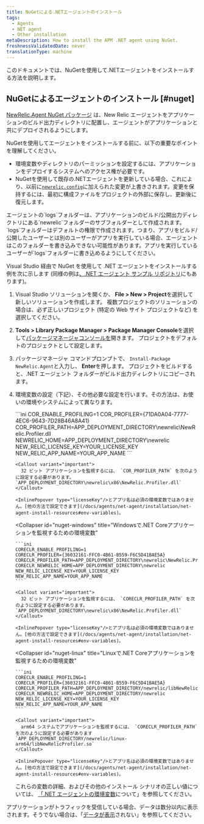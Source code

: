 ```yaml
---
title: NuGetによる.NETエージェントのインストール
tags:
  - Agents
  - NET agent
  - Other installation
metaDescription: How to install the APM .NET agent using NuGet.
freshnessValidatedDate: never
translationType: machine
---
```


このドキュメントでは、NuGetを使用して.NETエージェントをインストールする方法を説明します。

## NuGetによるエージェントのインストール [#nuget]

[NewRelic.Agent NuGet パッケージ](https://www.nuget.org/packages/NewRelic.Agent) は、New Relic エージェントをアプリケーションのビルド出力ディレクトリに配置し、エージェントがアプリケーションと共にデプロイされるようにします。

NuGetを使用してエージェントをインストールする前に、以下の重要なポイントを理解してください。

* 環境変数やディレクトリのパーミッションを設定するには、アプリケーションをデプロイするシステムへのアクセス権が必要です。
* NuGetを使用して既存の.NETエージェントを更新している場合、これにより、以前に[`newrelic.config`](/docs/agents/net-agent/configuration/net-agent-configuration)に加えられた変更が上書きされます。変更を保持するには、最初に構成ファイルをプロジェクトの外部に保存し、更新後に復元します。

<Callout variant="important">
  エージェントの`logs`フォルダーは、アプリケーションのビルド/公開出力ディレクトリにある`newrelic`フォルダーのサブフォルダーとして作成されます。`logs`フォルダーはデフォルトの権限で作成されます。つまり、アプリをビルド/公開したユーザーとは別のユーザーがアプリを実行している場合、エージェントはこのフォルダーを書き込みできない可能性があります。アプリを実行しているユーザーが`logs`フォルダーに書き込めるようにしてください。
</Callout>

Visual Studio 経由で NuGet を使用して .NET エージェントをインストールする例を次に示します (同様の例は[、.NET エージェント サンプル リポジトリ](https://github.com/newrelic/newrelic-dotnet-examples/tree/main/elastic-beanstalk)にもあります)。

1. Visual Studio ソリューションを開くか、 <DoNotTranslate>**File > New > Project**</DoNotTranslate>を選択して新しいソリューションを作成します。 複数プロジェクトのソリューションの場合は、必ず正しいプロジェクト (特定の Web サイト プロジェクトなど) を選択してください。

2. <DoNotTranslate>**Tools > Library Package Manager > Package Manager Console**</DoNotTranslate>を選択して[パッケージマネージャコンソールを](https://docs.microsoft.com/en-us/nuget/tools/package-manager-console)開きます。 プロジェクトをデフォルトのプロジェクトとして設定します。

3. パッケージマネージャ コマンドプロンプトで、 `Install-Package NewRelic.Agent`と入力し、 <DoNotTranslate>**Enter**</DoNotTranslate>を押します。 プロジェクトをビルドすると、.NET エージェント フォルダーがビルド出力ディレクトリにコピーされます。

4. 環境変数の設定（下記）、その他必要な設定を行います。その方法は、お使いの環境やシステムによって異なります。

   <CollapserGroup>
     <Collapser
       id="nuget-framework"
       title=".NET Frameworkアプリケーションを監視するための環境変数"
     >
       ```ini
       COR_ENABLE_PROFILING=1
       COR_PROFILER={71DA0A04-7777-4EC6-9643-7D28B46A8A41}
       COR_PROFILER_PATH=APP_DEPLOYMENT_DIRECTORY\newrelic\NewRelic.Profiler.dll
       NEWRELIC_HOME=APP_DEPLOYMENT_DIRECTORY\newrelic
       NEW_RELIC_LICENSE_KEY=YOUR_LICENSE_KEY
       NEW_RELIC_APP_NAME=YOUR_APP_NAME
       ```

       <Callout variant="important">
         32 ビット アプリケーションを監視するには、 `COR_PROFILER_PATH` を次のように設定する必要があります。 `APP_DEPLOYMENT_DIRECTORY\newrelic\x86\NewRelic.Profiler.dll`
       </Callout>

       <InlinePopover type="licenseKey"/>とアプリ名は必須の環境変数ではありません。[他の方法で設定できます](/docs/agents/net-agent/installation/net-agent-install-resources#env-variables)。
     </Collapser>

     <Collapser
       id="nuget-windows"
       title="Windowsで.NET Coreアプリケーションを監視するための環境変数"
     >
       ```ini
       CORECLR_ENABLE_PROFILING=1
       CORECLR_PROFILER={36032161-FFC0-4B61-B559-F6C5D41BAE5A}
       CORECLR_PROFILER_PATH=APP_DEPLOYMENT_DIRECTORY\newrelic\NewRelic.Profiler.dll
       CORECLR_NEWRELIC_HOME=APP_DEPLOYMENT_DIRECTORY\newrelic
       NEW_RELIC_LICENSE_KEY=YOUR_LICENSE_KEY
       NEW_RELIC_APP_NAME=YOUR_APP_NAME
       ```

       <Callout variant="important">
         32 ビット アプリケーションを監視するには、 `CORECLR_PROFILER_PATH` を次のように設定する必要があります。 `APP_DEPLOYMENT_DIRECTORY\newrelic\x86\NewRelic.Profiler.dll`
       </Callout>

       <InlinePopover type="licenseKey"/>とアプリ名は必須の環境変数ではありません。[他の方法で設定できます](/docs/agents/net-agent/installation/net-agent-install-resources#env-variables)。
     </Collapser>

     <Collapser
       id="nuget-linux"
       title="Linuxで.NET Coreアプリケーションを監視するための環境変数"
     >
       ```ini
       CORECLR_ENABLE_PROFILING=1
       CORECLR_PROFILER={36032161-FFC0-4B61-B559-F6C5D41BAE5A}
       CORECLR_PROFILER_PATH=APP_DEPLOYMENT_DIRECTORY/newrelic/libNewRelicProfiler.so
       CORECLR_NEWRELIC_HOME=APP_DEPLOYMENT_DIRECTORY/newrelic
       NEW_RELIC_LICENSE_KEY=YOUR_LICENSE_KEY
       NEW_RELIC_APP_NAME=YOUR_APP_NAME
       ```

       <Callout variant="important">
         arm64 システムでアプリケーションを監視するには、 `CORECLR_PROFILER_PATH` を次のように設定する必要があります `APP_DEPLOYMENT_DIRECTORY/newrelic/linux-arm64/libNewRelicProfiler.so`
       </Callout>

       <InlinePopover type="licenseKey"/>とアプリ名は必須の環境変数ではありません。[他の方法で設定できます](/docs/agents/net-agent/installation/net-agent-install-resources#env-variables)。
     </Collapser>
   </CollapserGroup>

   これらの変数の詳細、およびその他のインストール シナリオの正しい値については、 [「.NET エージェントの環境変数](/docs/apm/agents/net-agent/other-installation/understanding-net-agent-environment-variables/)について」を参照してください。

アプリケーションがトラフィックを受信している場合、データは数分以内に表示されます。そうでない場合は、「[データが表示](/docs/agents/net-agent/troubleshooting/no-data-appears-net)されない」を参照してください。

<InstallFeedback/>
